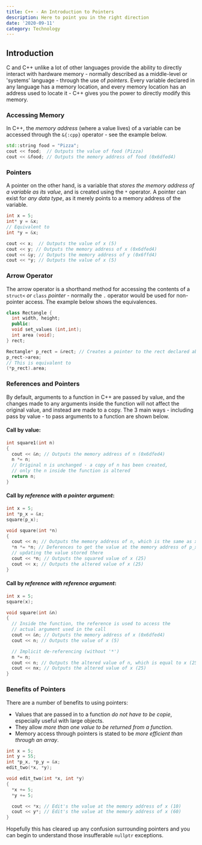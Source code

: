 ```yaml
---
title: C++ - An Introduction to Pointers
description: Here to point you in the right direction
date: '2020-09-11'
category: Technology
---
```


## Introduction

C and C++ unlike a lot of other languages provide the ability to directly interact with hardware memory -
normally described as a middle-level or &apos;systems&apos; language - through the use of
*pointers*. Every variable declared in any language has a memory location, and every memory location has an
address used to locate it - C++ gives you the power to directly modify this memory.

### Accessing Memory

In C++, the *memory address* (where a value lives) of a variable can be accessed through the
`&{:cpp}` operator - see the example below.

```cpp
std::string food = "Pizza";
cout << food;  // Outputs the value of food (Pizza)
cout << &food; // Outputs the memory address of food (0x6dfed4)
```

### Pointers

A pointer on the other hand, is a variable that *stores the memory address of a variable as its value*, and
is created using the `*` operator. A pointer can exist for *any data type*, as it merely points to a memory address of the variable.

```cpp {1-3}
int x = 5;
int* y = &x;
// Equivalent to
int *y = &x;

cout << x;  // Outputs the value of x (5)
cout << y; // Outputs the memory address of x (0x6dfed4)
cout << &y; // Outputs the memory address of y (0x6ffd4)
cout << *y; // Outputs the value of x (5)
```

### Arrow Operator

The arrow operator is a shorthand method for accessing the contents of a
`struct<` *or* `class` *pointer* - normally the `.` operator would be used for non-pointer
access. The example below shows the equivalences.

```cpp
class Rectangle {
  int width, height;
  public:
  void set_values (int,int);
  int area (void);
} rect;

Rectangle* p_rect = &rect; // Creates a pointer to the rect declared above
p_rect->area;
// This is equivalent to
(*p_rect).area;
```

### References and Pointers

By default, arguments to a function in C++ are passed by value, and the changes made to any arguments inside the
function will not affect the original value, and instead are made to a copy. The 3 main ways - including pass by
value - to pass arguments to a function are shown below.

#### Call by <b>value</b>:

```cpp
int square1(int n)
{
  cout << &n; // Outputs the memory address of n (0x6dfed4)
  n *= n;
  // Original n is unchanged - a copy of n has been created,
  // only the n inside the function is altered
  return n;
}
```

#### Call by *reference with a pointer argument*:

```cpp
int x = 5;
int *p_x = &x;
square(p_x);

void square(int *n)
{
  cout << n; // Outputs the memory address of n, which is the same as x (0x6dfed4)
  *n *= *n; // Deferences to get the value at the memory address of p_x,
  // updating the value stored there
  cout << *n; // Outputs the squared value of x (25)
  cout << x; // Outputs the altered value of x (25)
}
```

#### Call by *reference with reference argument*:

```cpp
int x = 5;
square(x);

void square(int &n)
{
  // Inside the function, the reference is used to access the
  // actual argument used in the call
  cout << &n; // Outputs the memory address of x (0x6dfed4)
  cout << n; // Outputs the value of x (5)

  // Implicit de-referencing (without '*')
  n *= n;
  cout << n; // Outputs the altered value of n, which is equal to x (25)
  cout << nx; // Outputs the altered value of x (25)
}
```

### Benefits of Pointers

There are a number of benefits to using pointers:
- Values that are passed in to a function *do not have to be copie*, especially useful with large objects.
- They allow *more than one value to be returned from a function*.
- Memory access through pointers is stated to be *more efficient than through an array*.

```cpp
int x = 5;
int y = 55;
int *p_x, *p_y = &x;
edit_two(*x, *y);

void edit_two(int *x, int *y)
{
  *x += 5;
  *y += 5;

  cout << *x; // Edit's the value at the memory address of x (10)
  cout << y*; // Edit's the value at the memory address of x (60)
}
```

Hopefully this has cleared up any confusion surrounding pointers and you can begin to understand those
insufferable `nullptr` exceptions.
